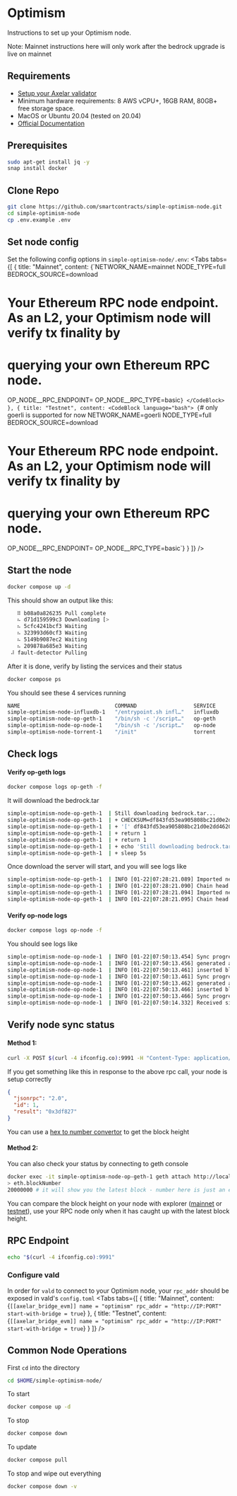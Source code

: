 # Optimism


Instructions to set up your Optimism node.

<Callout type="info" emoji="ℹ️">
  Note: Mainnet instructions here will only work after the bedrock upgrade is live on mainnet
</Callout>

## Requirements

- [Setup your Axelar validator](/validator/setup)
- Minimum hardware requirements: 8 AWS vCPU+, 16GB RAM, 80GB+ free storage space.
- MacOS or Ubuntu 20.04 (tested on 20.04)
- [Official Documentation](https://community.optimism.io/docs/developers/bedrock/node-operator-guide/#)

## Prerequisites

```bash
sudo apt-get install jq -y
snap install docker
```

## Clone Repo

```bash
git clone https://github.com/smartcontracts/simple-optimism-node.git
cd simple-optimism-node
cp .env.example .env
```

## Set node config

Set the following config options in `simple-optimism-node/.env`:
<Tabs tabs={[
{
title: "Mainnet",
content: <CodeBlock language="bash">
{`NETWORK_NAME=mainnet
NODE_TYPE=full
BEDROCK_SOURCE=download
# Your Ethereum RPC node endpoint. As an L2, your Optimism node will verify tx finality by
# querying your own Ethereum RPC node.
OP_NODE__RPC_ENDPOINT=
OP_NODE__RPC_TYPE=basic`}
</CodeBlock>
},
{
title: "Testnet",
content: <CodeBlock language="bash">
{`# only goerli is supported for now
NETWORK_NAME=goerli
NODE_TYPE=full
BEDROCK_SOURCE=download
# Your Ethereum RPC node endpoint. As an L2, your Optimism node will verify tx finality by
# querying your own Ethereum RPC node.
OP_NODE__RPC_ENDPOINT=
OP_NODE__RPC_TYPE=basic`}
</CodeBlock>
}
]} />

## Start the node
```bash
docker compose up -d
```

This should show an output like this:
```bash
   ⠿ b08a0a826235 Pull complete                                                                                                                             90.5s
   ⠦ d71d159599c3 Downloading [>                                                  ]  6.232kB/487.2kB                                                        91.6s
   ⠦ 5cfc4241bcf3 Waiting                                                                                                                                   91.6s
   ⠦ 323993d60cf3 Waiting                                                                                                                                   91.6s
   ⠦ 5149b9087ec2 Waiting                                                                                                                                   91.6s                                                                                                                             91.6s
   ⠦ 209878a685e3 Waiting                                                                                                                                   91.6s
 ⠼ fault-detector Pulling                                                                                                                                   97.4s
```

After it is done, verify by listing the services and their status
```bash
docker compose ps
```

You should see these 4 services running
```bash
NAME                              COMMAND                  SERVICE             STATUS              PORTS
simple-optimism-node-influxdb-1   "/entrypoint.sh infl…"   influxdb            running             0.0.0.0:8086->8086/tcp, :::8086->8086/tcp
simple-optimism-node-op-geth-1    "/bin/sh -c '/script…"   op-geth             running             0.0.0.0:9991-9992->8545-8546/tcp, :::9991-9992->8545-8546/tcp
simple-optimism-node-op-node-1    "/bin/sh -c '/script…"   op-node             running
simple-optimism-node-torrent-1    "/init"                  torrent             running             0.0.0.0:6881->6881/tcp, 0.0.0.0:6881->6881/udp, :::6881->6881/tcp, :::6881->6881/udp
```

## Check logs

#### Verify op-geth logs

```bash
docker compose logs op-geth -f
```

It will download the bedrock.tar
```bash
simple-optimism-node-op-geth-1  | Still downloading bedrock.tar...
simple-optimism-node-op-geth-1  | + CHECKSUM=df843fd53ea905808bc21d0e2dd4620a
simple-optimism-node-op-geth-1  | + '[' df843fd53ea905808bc21d0e2dd4620a '==' 4a6919d95d719668a493554771f55e9f ]
simple-optimism-node-op-geth-1  | + return 1
simple-optimism-node-op-geth-1  | + return 1
simple-optimism-node-op-geth-1  | + echo 'Still downloading bedrock.tar...'
simple-optimism-node-op-geth-1  | + sleep 5s
```
Once download the server will start, and you will see logs like

```bash
simple-optimism-node-op-geth-1  | INFO [01-22|07:28:21.089] Imported new potential chain segment     number=4,066,054 hash=fe6131..8bfd42 blocks=1         txs=1         mgas=0.000 elapsed="723.105µs" mgasps=0.000   age=1w2d9h  dirty=832.58KiB
simple-optimism-node-op-geth-1  | INFO [01-22|07:28:21.090] Chain head was updated                   number=4,066,054 hash=fe6131..8bfd42 root=74b0c0..f0c70a elapsed="83.46µs"   age=1w2d9h
simple-optimism-node-op-geth-1  | INFO [01-22|07:28:21.094] Imported new potential chain segment     number=4,066,055 hash=8d8383..53fdcb blocks=1         txs=1         mgas=0.000 elapsed="889.945µs" mgasps=0.000   age=1w2d9h  dirty=832.58KiB
simple-optimism-node-op-geth-1  | INFO [01-22|07:28:21.095] Chain head was updated                   number=4,066,055 hash=8d8383..53fdcb root=0929e1..088f55 elapsed="96.886µ
```

#### Verify op-node logs

```bash
docker compose logs op-node -f
```
You should see logs like

```bash
simple-optimism-node-op-node-1  | INFO [01-22|07:50:13.454] Sync progress                            reason="processed safe block derived from L1" l2_finalized=0f7835..05175f:4061224 l2_safe=642c13..1c1e60:4068133 l2_unsafe=642c13..1c1e60:4068133 l2_time=1,673,564,334 l1_derived=f04e19..57a277:8301109
simple-optimism-node-op-node-1  | INFO [01-22|07:50:13.456] generated attributes in payload queue    txs=1  timestamp=1,673,564,336
simple-optimism-node-op-node-1  | INFO [01-22|07:50:13.461] inserted block                           hash=50fbcd..051d3f number=4,068,134 state_root=9c515d..28b2da timestamp=1,673,564,336 parent=642c13..1c1e60 prev_randao=1a282e..c4fcb4 fee_recipient=0x4200000000000000000000000000000000000011 txs=1  update_safe=true
simple-optimism-node-op-node-1  | INFO [01-22|07:50:13.461] Sync progress                            reason="processed safe block derived from L1" l2_finalized=0f7835..05175f:4061224 l2_safe=50fbcd..051d3f:4068134 l2_unsafe=50fbcd..051d3f:4068134 l2_time=1,673,564,336 l1_derived=f04e19..57a277:8301109
simple-optimism-node-op-node-1  | INFO [01-22|07:50:13.462] generated attributes in payload queue    txs=1  timestamp=1,673,564,338
simple-optimism-node-op-node-1  | INFO [01-22|07:50:13.466] inserted block                           hash=3cca62..2a6f53 number=4,068,135 state_root=f4245e..d3f772 timestamp=1,673,564,338 parent=50fbcd..051d3f prev_randao=1a282e..c4fcb4 fee_recipient=0x4200000000000000000000000000000000000011 txs=1  update_safe=true
simple-optimism-node-op-node-1  | INFO [01-22|07:50:13.466] Sync progress                            reason="processed safe block derived from L1" l2_finalized=0f7835..05175f:4061224 l2_safe=3cca62..2a6f53:4068135 l2_unsafe=3cca62..2a6f53:4068135 l2_time=1,673,564,338 l1_derived=f04e19..57a277:8301109
simple-optimism-node-op-node-1  | INFO [01-22|07:50:14.332] Received signed execution payload from p2p id=15c90f..5c92ac:4472873 peer=16Uiu2HAm4hA3Jd2hPnstG3yBUvLULV9dVZgtxmD23iH3wP2ZfYHN
```

## Verify node sync status

#### Method 1:
```bash
curl -X POST $(curl -4 ifconfig.co):9991 -H "Content-Type: application/json" --data '{"jsonrpc":"2.0","method":"eth_blockNumber","params":[],"id":1}' | jq
```

If you get something like this in response to the above rpc call, your node is setup correctly
```json
{
  "jsonrpc": "2.0",
  "id": 1,
  "result": "0x3df827"
}
```
You can use a [hex to number convertor](https://www.binaryhexconverter.com/hex-to-decimal-converter) to get the block height

#### Method 2:
You can also check your status by connecting to geth console

```bash
docker exec -it simple-optimism-node-op-geth-1 geth attach http://localhost:8545
> eth.blockNumber
20000000 # it will show you the latest block - number here is just an example
```

You can compare the block height on your node with explorer ([mainnet](https://optimistic.etherscan.io) or [testnet](https://goerli-optimism.etherscan.io)),
use your RPC node only when it has caught up with the latest block height.

## RPC Endpoint

```bash
echo "$(curl -4 ifconfig.co):9991"
```

### Configure vald

In order for `vald` to connect to your Optimism node, your `rpc_addr` should be exposed in
vald's `config.toml`
<Tabs tabs={[
{
title: "Mainnet",
content: <CodeBlock language="yaml">
{`[[axelar_bridge_evm]]
name = "optimism"
rpc_addr = "http://IP:PORT"
start-with-bridge = true`}
</CodeBlock>
},
{
title: "Testnet",
content: <CodeBlock language="yaml">
{`[[axelar_bridge_evm]]
name = "optimism"
rpc_addr = "http://IP:PORT"
start-with-bridge = true`}
</CodeBlock>
}
]} />

## Common Node Operations

First `cd` into the directory
```bash
cd $HOME/simple-optimism-node/
```

To start
```bash
docker compose up -d
```

To stop
```bash
docker compose down
```

To update
```bash
docker compose pull
```

To stop and wipe out everything
```bash
docker compose down -v
```
